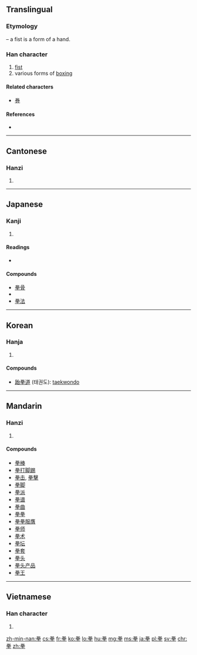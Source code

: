 {{also|挙}}
==Translingual==
===Etymology===
{{Han compound|龹|手|t2=hand|ls=psc|c1=p|c2=s}} – a fist is a form of a hand.

===Han character===
{{Han char|rn=64|rad=手|as=06|sn=10|four=9050<sub>2</sub>|canj=火手手 (FQQ)|ids=⿱[[龹]][[手]]}}

# [[fist]]
# various forms of [[boxing]]

====Related characters====
* [[券]]<!-- same phonetic: 龹 -->

====References====
* {{Han ref|kx=0428.040|dkj=11996|dj=0777.020|hdz=31864.080|uh=62F3|ud=25331|bh=AEB1|bd=44721}}

----

==Cantonese==

===Hanzi===
{{yue-hanzi|jyut=[[kyun4]]|y=kyun4}}

# {{defn|lang=yue|sort=手06}}

----

==Japanese==

===Kanji===
{{ja-kanji|grade=|rs=手06}}

# {{defn|lang=ja|sort=手06}}

====Readings====
* {{ja-readings|on=[[けん]] (ken), [[げん]] (gen)|kun=[[こぶし]] (kobushi)}}

====Compounds====
* [[拳骨]]
* {{term|拳闘||[[boxing]]|tr=[[けんとう]], [[kentō]]|lang=ja|sc=Jpan}}
* [[拳法]]

----

==Korean==

===Hanja===
{{ko-hanja|hangeul=[[권]]|eumhun=|rv=gwon|mr=kwŏn|y=kwen}}

# {{defn|lang=ko|sort=手06}}

====Compounds====
* [[跆拳道]] (태권도): [[taekwondo]]

----

==Mandarin==

===Hanzi===
{{cmn-hanzi|pin=[[quán]] ([[quan2]])|wg=[[ch'üan2|ch'üan<sup>2</sup>]]}}

# {{defn|lang=cmn|sort=手06}}

====Compounds====
* [[拳棒]]
* [[拳打脚踢]]
* [[拳击]], [[拳擊]]
* [[拳脚]]
* [[拳派]]
* [[拳谱]]
* [[拳曲]]
* [[拳拳]]
* [[拳拳服膺]]
* [[拳师]]
* [[拳术]]
* [[拳坛]]
* [[拳套]]
* [[拳头]]
* [[拳头产品]]
* [[拳王]]

----

==Vietnamese==

===Han character===
{{vi-hantu|[[quyền]], [[quèn]], [[long]], [[thành]]|rs=手06}}

# {{defn|lang=vi|sort=手06}}

[[zh-min-nan:拳]]
[[cs:拳]]
[[fr:拳]]
[[ko:拳]]
[[lo:拳]]
[[hu:拳]]
[[mg:拳]]
[[ms:拳]]
[[ja:拳]]
[[pl:拳]]
[[sv:拳]]
[[chr:拳]]
[[zh:拳]]